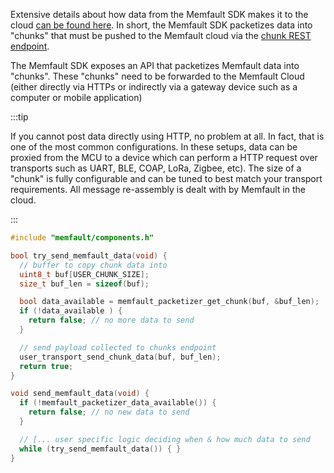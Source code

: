 Extensive details about how data from the Memfault SDK makes it to the cloud
[can be found here](/docs/mcu/data-from-firmware-to-the-cloud). In short, the
Memfault SDK packetizes data into "chunks" that must be pushed to the Memfault
cloud via the
[chunk REST endpoint](https://api-docs.memfault.com/?version=latest#66b0e390-2c3e-4c0d-b6c2-836a287b9e5f).

The Memfault SDK exposes an API that packetizes Memfault data into "chunks".
These "chunks" need to be forwarded to the Memfault Cloud (either directly via
HTTPs or indirectly via a gateway device such as a computer or mobile
application)

:::tip

If you cannot post data directly using HTTP, no problem at all. In fact, that is
one of the most common configurations. In these setups, data can be proxied from
the MCU to a device which can perform a HTTP request over transports such as
UART, BLE, COAP, LoRa, Zigbee, etc). The size of a "chunk" is fully configurable
and can be tuned to best match your transport requirements. All message
re-assembly is dealt with by Memfault in the cloud.

:::

```c
#include "memfault/components.h"

bool try_send_memfault_data(void) {
  // buffer to copy chunk data into
  uint8_t buf[USER_CHUNK_SIZE];
  size_t buf_len = sizeof(buf);

  bool data_available = memfault_packetizer_get_chunk(buf, &buf_len);
  if (!data_available ) {
    return false; // no more data to send
  }

  // send payload collected to chunks endpoint
  user_transport_send_chunk_data(buf, buf_len);
  return true;
}

void send_memfault_data(void) {
  if (!memfault_packetizer_data_available()) {
    return false; // no new data to send
  }

  // [... user specific logic deciding when & how much data to send
  while (try_send_memfault_data()) { }
}
```
